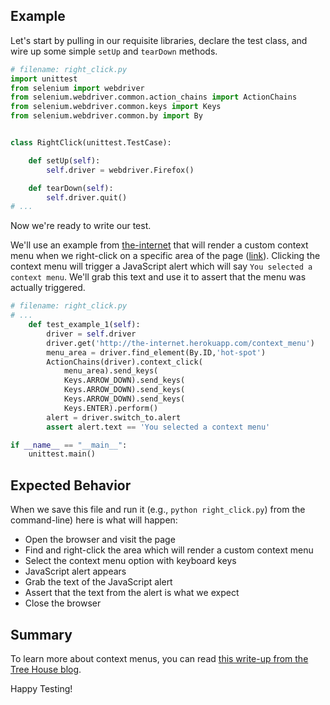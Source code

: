 ## Example

Let's start by pulling in our requisite libraries, declare the test class, and wire up some simple `setUp` and `tearDown` methods.

```python
# filename: right_click.py
import unittest
from selenium import webdriver
from selenium.webdriver.common.action_chains import ActionChains
from selenium.webdriver.common.keys import Keys
from selenium.webdriver.common.by import By


class RightClick(unittest.TestCase):

    def setUp(self):
        self.driver = webdriver.Firefox()

    def tearDown(self):
        self.driver.quit()
# ...
```

Now we're ready to write our test.

We'll use an example from [the-internet](https://github.com/tourdedave/the-internet) that will render a custom context menu when we right-click on a specific area of the page ([link](http://the-internet.herokuapp.com/context_menu)). Clicking the context menu will trigger a JavaScript alert which will say `You selected a context menu`. We'll grab this text and use it to assert that the menu was actually triggered.

```python
# filename: right_click.py
# ...
    def test_example_1(self):
        driver = self.driver
        driver.get('http://the-internet.herokuapp.com/context_menu')
        menu_area = driver.find_element(By.ID,'hot-spot')
        ActionChains(driver).context_click(
            menu_area).send_keys(
            Keys.ARROW_DOWN).send_keys(
            Keys.ARROW_DOWN).send_keys(
            Keys.ARROW_DOWN).send_keys(
            Keys.ENTER).perform()
        alert = driver.switch_to.alert
        assert alert.text == 'You selected a context menu'

if __name__ == "__main__":
    unittest.main()
```

## Expected Behavior

When we save this file and run it (e.g., `python right_click.py`) from the command-line) here is what will happen:

+ Open the browser and visit the page
+ Find and right-click the area which will render a custom context menu
+ Select the context menu option with keyboard keys
+ JavaScript alert appears
+ Grab the text of the JavaScript alert
+ Assert that the text from the alert is what we expect
+ Close the browser

## Summary

To learn more about context menus, you can read [this write-up from the Tree House blog](http://blog.teamtreehouse.com/building-html5-context-menus).

Happy Testing!


